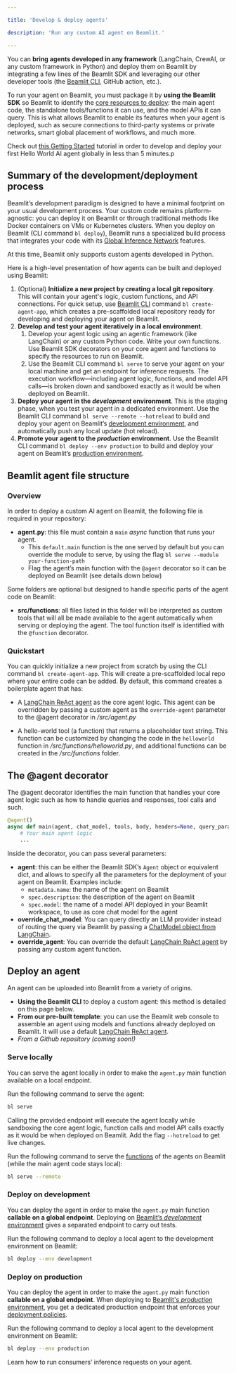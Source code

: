 ```yaml
---

title: 'Develop & deploy agents'

description: 'Run any custom AI agent on Beamlit.'

---
```


You can **bring agents developed in any framework** (LangChain, CrewAI, or any custom framework in Python) and deploy them on Beamlit by integrating a few lines of the Beamlit SDK and leveraging our other developer tools (the [Beamlit CLI](../cli-reference), GitHub action, etc.).

To run your agent on Beamlit, you must package it by **using the Beamlit SDK** so Beamlit to identify the [core resources to deploy](Overview): the main agent code, the standalone tools/functions it can use, and the model APIs it can query. This is what allows Beamlit to enable its features when your agent is deployed, such as secure connections to third-party systems or private networks, smart global placement of workflows, and much more.

<Tip>Check out [this Getting Started](../Get-started) tutorial in order to develop and deploy your first Hello World AI agent globally in less than 5 minutes.p</Tip>

## Summary of the development/deployment process

Beamlit’s development paradigm is designed to have a minimal footprint on your usual development process. Your custom code remains platform-agnostic: you can deploy it on Beamlit or through traditional methods like Docker containers on VMs or Kubernetes clusters. When you deploy on Beamlit (CLI command `bl deploy`), Beamlit runs a specialized build process that integrates your code with its [Global Inference Network](../Models/Global-Inference-Network) features.

<Warning>At this time, Beamlit only supports custom agents developed in Python.</Warning>

Here is a high-level presentation of how agents can be built and deployed using Beamlit:

1. (Optional) **Initialize a new project by creating a local git repository**. This will contain your agent's logic, custom functions, and API connections. For quick setup, use [Beamlit CLI](../cli-reference) command `bl create-agent-app`, which creates a pre-scaffolded local repository ready for developing and deploying your agent on Beamlit.
2. **Develop and test your agent iteratively in a local environment**. 
    1. Develop your agent logic using an agentic framework (like LangChain) or any custom Python code. Write your own functions. Use Beamlit SDK decorators on your core agent and functions to specify the resources to run on Beamlit.
    2. Use the Beamlit CLI command `bl serve` to serve your agent on your local machine and get an endpoint for inference requests. The execution workflow—including agent logic, functions, and model API calls—is broken down and sandboxed exactly as it would be when deployed on Beamlit.
3. **Deploy your agent in the *development* environment**. This is the staging phase, when you test your agent in a dedicated environment. Use the Beamlit CLI command `bl serve --remote --hotreload` to build and deploy your agent on Beamlit’s [development environment](../Model-Governance/Environments), and automatically push any local update (hot reload).
4. **Promote your agent to the *production* environment**. Use the Beamlit CLI command `bl deploy --env production` to build and deploy your agent on Beamlit’s [production environment](../Model-Governance/Environments).

## Beamlit agent file structure

### Overview

In order to deploy a custom AI agent on Beamlit, the following file is required in your repository:

- **agent.py**: this file must contain a `main` *async* function that runs your agent.
    - This `default.main` function is the one served by default but you can override the module to serve, by using the flag `bl serve --module your-function-path`
    - Flag the agent’s main function with the `@agent` decorator so it can be deployed on Beamlit (see details down below)

Some folders are optional but designed to handle specific parts of the agent code on Beamlit:

- **src/functions**: all files listed in this folder will be interpreted as custom tools that will all be made available to the agent automatically when serving or deploying the agent. The tool function itself is identified with the `@function` decorator.

### Quickstart

You can quickly initialize a new project from scratch by using the CLI command  `bl create-agent-app`. This will create a pre-scaffolded local repo where your entire code can be added. By default, this command creates a boilerplate agent that has:

- A [LangChain ReAct agent](https://api.python.langchain.com/en/latest/agents/langchain.agents.react.agent.create_react_agent.html) as the core agent logic. This agent can be overridden by passing a custom agent as the `override-agent` parameter to the @agent decorator in */src/agent.py*

- A hello-world tool (a function) that returns a placeholder text string. This function can be customized by changing the code in the `helloworld` function in */src/functions/helloworld.py*, and additional functions can be created in the */src/functions* folder.

## The @agent decorator

The @agent decorator identifies the main function that handles your core agent logic such as how to handle queries and responses, tool calls and such.

```python
@agent()
async def main(agent, chat_model, tools, body, headers=None, query_params=None, **_):
	# Your main agent logic
	...
```

Inside the decorator, you can pass several parameters:

- **agent**: this can be either the Beamlit SDK’s `Agent` object or equivalent dict, and allows to specify all the parameters for the deployment of your agent on Beamlit. Examples include:
    - `metadata.name`: the name of the agent on Beamlit
    - `spec.description`: the description of the agent on Beamlit
    - `spec.model`: the name of a model API deployed in your Beamlit workspace, to use as core chat model for the agent
- **override_chat_model**: You can query directly an LLM provider instead of routing the query via Beamlit by passing a [ChatModel object from LangChain](https://python.langchain.com/docs/integrations/chat/).
- **override_agent**: You can override the default [LangChain ReAct agent](https://api.python.langchain.com/en/latest/agents/langchain.agents.react.agent.create_react_agent.html) by passing any custom agent function.

## Deploy an agent

An agent can be uploaded into Beamlit from a variety of origins.

- **Using the Beamlit CLI** to deploy a custom agent: this method is detailed on this page below.
- **From our pre-built template**: you can use the Beamlit web console to assemble an agent using models and functions already deployed on Beamlit. It will use a default [LangChain ReAct agent](https://api.python.langchain.com/en/latest/agents/langchain.agents.react.agent.create_react_agent.html).
- *From a Github repository (coming soon!)*

### Serve locally

You can serve the agent locally in order to make the `agent.py` main function available on a local endpoint. 

Run the following command to serve the agent:

```bash
bl serve
```

Calling the provided endpoint will execute the agent locally while sandboxing the core agent logic, function calls and model API calls exactly as it would be when deployed on Beamlit. Add the flag `--hotreload`  to get live changes.

Run the following command to serve the [functions](../Functions/Overview) of the agents on Beamlit (while the main agent code stays local):

```bash
bl serve --remote
```

### Deploy on development

You can deploy the agent in order to make the `agent.py` main function **callable on a global endpoint**. Deploying on [Beamlit’s *development* environment](../Model-Governance/Environments) gives a separated endpoint to carry out tests.

Run the following command to deploy a local agent to the development environment on Beamlit:

```bash
bl deploy --env development
```

### Deploy on production

You can deploy the agent in order to make the `agent.py` main function **callable on a global endpoint**. When deploying to [Beamlit's *production* environment](../Model-Governance/Environments%2013847e47b1ea81ac9677d81f847741bd), you get a dedicated production endpoint that enforces your [deployment policies](../Model-Governance/Policies).

Run the following command to deploy a local agent to the development environment on Beamlit:

```bash
bl deploy --env production
```

<Card title="Query agents" icon="bolt" href="/Agents/Query-agents">
Learn how to run consumers’ inference requests on your agent. 
</Card>